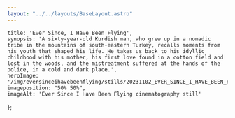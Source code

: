 ```yaml
---
layout: "../../layouts/BaseLayout.astro"
---
```


    title: 'Ever Since, I Have Been Flying',
    synopsis: 'A sixty-year-old Kurdish man, who grew up in a nomadic tribe in the mountains of south-eastern Turkey, recalls moments from his youth that shaped his life. He takes us back to his idyllic childhood with his mother, his first love found in a cotton field and lost in the woods, and the mistreatment suffered at the hands of the police, in a cold and dark place.',
    heroImage: '/img/eversinceihavebeenflying/stills/20231102_EVER_SINCE_I_HAVE_BEEN_FLYING_1.1.3.png',
    imageposition: "50% 50%",
    imageAlt: 'Ever Since I Have Been Flying cinematography still'
};

<ProjectHero title={meta.title} synopsis={meta.synopsis} heroImage={meta.heroImage} alt={meta.imageAlt} imageposition={meta.imageposition} />

<ContentYoutube YoutubeLink="https://youtu.be/U_bi7vFrMqY" />

<section class="hero" >
    <div id="credits" class=" hero-content grid grid-cols-2 gap-2 text-base-200" data-aos="fade-up" data-aos-duration="600">            
        <CreditsItem crewfunction="Director" crewname="Aylin Gökmen"  />
        <CreditsItem crewfunction="Featuring" crewname="Vakıf Çağın" />
        <CreditsItem crewfunction="Production" crewname="À Vol d’Oiseau" />
        <CreditsItem crewfunction="Producer" crewname="Aylin Gökmen" />
        <CreditsItem crewfunction="" crewname="Séverine Tibi" />
        <CreditsItem crewfunction="Writer" crewname="Aylin Gökmen" />       
        <CreditsItem crewfunction="Cinematographer" crewname="Victor Maes" />
        <CreditsItem crewfunction="Camera Assistant" crewname="Tomris C. Canbulat" />
        <CreditsItem crewfunction="" crewname="Line de Kanel" />        
        <CreditsItem crewfunction="Assistant Director" crewname="Ozan Takış " />
        <CreditsItem crewfunction="Editing" crewname="Aylin Gökmen" />
        <CreditsItem crewfunction="Color Grading" crewname="Tapia González" /> 
        <CreditsItem crewfunction="Sound & SFX" crewname="Utku Gürler" />
        <CreditsItem crewfunction="Sound Design & Mix" crewname="Philippe Ciompi" />
        <CreditsItem crewfunction="Sound Mix Studio" crewname="Sound Disposition" />
        <CreditsItem crewfunction="Additional Sound" crewname="Saeid Jahromi " />
        <CreditsItem crewfunction="Artistic Consultant" crewname="Claude Barras" />
        <CreditsItem crewfunction="Production Consultant" crewname="Clémence Pun " />    
        <CreditsItem crewfunction="Editing Consultant" crewname="Eka Tsotsoria" />
        <CreditsItem crewfunction="Special Consultant" crewname="Hüseyin Yavuz" />           
        <CreditsItem crewfunction="Music" crewname="Yom" />
        <CreditsItem crewfunction="Film Development & Scan" crewname="Cinegrell" />
        <CreditsItem crewfunction="Film Stock" crewname="Kodak" />
        <CreditsItem crewfunction="Distribution" crewname="Square Eyes" />
    </div>  
</section>

<section class="hero">
    <div id="Awards" class="hero-content grid grid-cols-2 gap-2 text-base-200" data-aos="fade-up" data-aos-duration="600">     
        <FestivalsItem festivalname="Popoli Film Festival (IT)" heading="Best Short Film" />
        <FestivalsItem festivalname="Interfilm Berlin (DE)" heading="2nd place Confrontation Competition" />
        <FestivalsItem festivalname="RIDM Film Festival (CA)" heading="Best International Short Film" />
        <FestivalsItem festivalname="Festival En Ville (BE)" heading="Winner Compétition Échappées" />
    </div>  
</section>

<section class="hero" >
    <div id="Festivals" class="hero-content grid grid-cols-2 gap-2 text-base-200" data-aos="fade-up" data-aos-duration="600">     
        <FestivalsItem festivalname="Locarno International Film Festival (CH)" heading="Festivals" />
        <FestivalsItem festivalname="Toronto International Film Festival (CA)" heading="" />
        <FestivalsItem festivalname="Camden Film Festival (US)" heading="" />
        <FestivalsItem festivalname="Interfilm Berlin (DE)" heading="" />
        <FestivalsItem festivalname="Denver Film Festival (US)" heading="" />
        <FestivalsItem festivalname="Popoli Film Festival (IT)" heading="" />
        <FestivalsItem festivalname="Chaktomuk Film Festival (KH)" heading="" />
        <FestivalsItem festivalname="Diaspora Film Festival (CA)" heading="" />
        <FestivalsItem festivalname="Montreal International Documentary Festival (CA)" heading="" />
        <FestivalsItem festivalname="Bogoshorts Film Festival (CO)" heading="" />        
        <FestivalsItem festivalname="Turkish Film Festival Berlin (CA)" heading="" />
        <FestivalsItem festivalname="RIDM Film Festival (CA)" heading="" />
        <FestivalsItem festivalname="Nuit du Court métrage (CH)" heading="" />
        <FestivalsItem festivalname="Festival En Ville (BE)" heading="" />
        <FestivalsItem festivalname="Glasgow Short Film Festival (UK)" heading="" />
        <FestivalsItem festivalname="Festival Regard (CA)" heading="" />
    </div>  
</section>

<section class="hero">
    <div class="hero-content grid grid-cols-1 md:grid-cols-2 gap-3" data-te-lightbox-init>            
        <ContentPicture image="/img/eversinceihavebeenflying/stills/20231102_EVER_SINCE_I_HAVE_BEEN_FLYING_1.1.1.png"  alt={meta.imageAlt} />
        <ContentPicture image="/img/eversinceihavebeenflying/stills/20231102_EVER_SINCE_I_HAVE_BEEN_FLYING_1.1.2.png" alt={meta.imageAlt} />
        <ContentPicture image="/img/eversinceihavebeenflying/stills/20231102_EVER_SINCE_I_HAVE_BEEN_FLYING_1.1.3.png" alt={meta.imageAlt} />
        <ContentPicture image="/img/eversinceihavebeenflying/stills/20231102_EVER_SINCE_I_HAVE_BEEN_FLYING_1.1.4.png" alt={meta.imageAlt} />
        <ContentPicture image="/img/eversinceihavebeenflying/stills/20231102_EVER_SINCE_I_HAVE_BEEN_FLYING_1.1.6.png" alt={meta.imageAlt} />
        <ContentPicture image="/img/eversinceihavebeenflying/stills/20231102_EVER_SINCE_I_HAVE_BEEN_FLYING_1.1.7.png" alt={meta.imageAlt} />
        <ContentPicture image="/img/eversinceihavebeenflying/stills/20231102_EVER_SINCE_I_HAVE_BEEN_FLYING_1.1.8.png" alt={meta.imageAlt} />
        <ContentPicture image="/img/eversinceihavebeenflying/stills/20231102_EVER_SINCE_I_HAVE_BEEN_FLYING_1.1.9.png" alt={meta.imageAlt} />
        <ContentPicture image="/img/eversinceihavebeenflying/stills/20231102_EVER_SINCE_I_HAVE_BEEN_FLYING_1.1.10.png" alt={meta.imageAlt} />
        <ContentPicture image="/img/eversinceihavebeenflying/stills/20231102_EVER_SINCE_I_HAVE_BEEN_FLYING_1.1.12.png" alt={meta.imageAlt} />
        <ContentPicture image="/img/eversinceihavebeenflying/stills/20231102_EVER_SINCE_I_HAVE_BEEN_FLYING_1.1.16.png" alt={meta.imageAlt} />
        <ContentPicture image="/img/eversinceihavebeenflying/stills/20231102_EVER_SINCE_I_HAVE_BEEN_FLYING_1.1.17.png" alt={meta.imageAlt} />
        <ContentPicture image="/img/eversinceihavebeenflying/stills/20231102_EVER_SINCE_I_HAVE_BEEN_FLYING_1.1.21.png" alt={meta.imageAlt} />
        <ContentPicture image="/img/eversinceihavebeenflying/stills/20231102_EVER_SINCE_I_HAVE_BEEN_FLYING_1.1.23.png" alt={meta.imageAlt} />
        <ContentPicture image="/img/eversinceihavebeenflying/stills/20231102_EVER_SINCE_I_HAVE_BEEN_FLYING_1.1.24.png" alt={meta.imageAlt} />
        <ContentPicture image="/img/eversinceihavebeenflying/stills/20231102_EVER_SINCE_I_HAVE_BEEN_FLYING_1.1.25.png" alt={meta.imageAlt} />
        <ContentPicture image="/img/eversinceihavebeenflying/stills/20231102_EVER_SINCE_I_HAVE_BEEN_FLYING_1.1.26.png" alt={meta.imageAlt} />
        <ContentPicture image="/img/eversinceihavebeenflying/stills/20231102_EVER_SINCE_I_HAVE_BEEN_FLYING_1.1.27.png" alt={meta.imageAlt} />
        <ContentPicture image="/img/eversinceihavebeenflying/stills/20231102_EVER_SINCE_I_HAVE_BEEN_FLYING_1.1.32.png" alt={meta.imageAlt} />
        <ContentPicture image="/img/eversinceihavebeenflying/stills/20231102_EVER_SINCE_I_HAVE_BEEN_FLYING_1.1.33.png" alt={meta.imageAlt} />
        <ContentPicture image="/img/eversinceihavebeenflying/stills/20231102_EVER_SINCE_I_HAVE_BEEN_FLYING_1.1.40.png" alt={meta.imageAlt} />
        <ContentPicture image="/img/eversinceihavebeenflying/stills/20231102_EVER_SINCE_I_HAVE_BEEN_FLYING_1.1.42.png" alt={meta.imageAlt} />
        <ContentPicture image="/img/eversinceihavebeenflying/stills/20231102_EVER_SINCE_I_HAVE_BEEN_FLYING_1.1.46.png" alt={meta.imageAlt} />
        <ContentPicture image="/img/eversinceihavebeenflying/stills/20231102_EVER_SINCE_I_HAVE_BEEN_FLYING_1.1.47.png" alt={meta.imageAlt} />
        <ContentPicture image="/img/eversinceihavebeenflying/stills/20231102_EVER_SINCE_I_HAVE_BEEN_FLYING_1.1.48.png" alt={meta.imageAlt} />
        <ContentPicture image="/img/eversinceihavebeenflying/stills/20231102_EVER_SINCE_I_HAVE_BEEN_FLYING_1.1.50.png" alt={meta.imageAlt} />
        <ContentPicture image="/img/eversinceihavebeenflying/stills/20231102_EVER_SINCE_I_HAVE_BEEN_FLYING_1.1.52.png" alt={meta.imageAlt} />
        <ContentPicture image="/img/eversinceihavebeenflying/stills/20231102_EVER_SINCE_I_HAVE_BEEN_FLYING_1.1.54.png" alt={meta.imageAlt} />
        <ContentPicture image="/img/eversinceihavebeenflying/stills/20231102_EVER_SINCE_I_HAVE_BEEN_FLYING_1.1.55.png" alt={meta.imageAlt} />
        <ContentPicture image="/img/eversinceihavebeenflying/stills/20231102_EVER_SINCE_I_HAVE_BEEN_FLYING_1.1.56.png" alt={meta.imageAlt} />
        <ContentPicture image="/img/eversinceihavebeenflying/stills/20231102_EVER_SINCE_I_HAVE_BEEN_FLYING_1.1.57.png" alt={meta.imageAlt} />
        <ContentPicture image="/img/eversinceihavebeenflying/stills/20231102_EVER_SINCE_I_HAVE_BEEN_FLYING_1.1.62.png" alt={meta.imageAlt} />
        <ContentPicture image="/img/eversinceihavebeenflying/stills/20231102_EVER_SINCE_I_HAVE_BEEN_FLYING_1.1.65.png" alt={meta.imageAlt} />
        <ContentPicture image="/img/eversinceihavebeenflying/stills/20231102_EVER_SINCE_I_HAVE_BEEN_FLYING_1.1.69.png" alt={meta.imageAlt} />
        <ContentPicture image="/img/eversinceihavebeenflying/stills/20231102_EVER_SINCE_I_HAVE_BEEN_FLYING_1.1.71.png" alt={meta.imageAlt} />
        <ContentPicture image="/img/eversinceihavebeenflying/stills/20231102_EVER_SINCE_I_HAVE_BEEN_FLYING_1.1.74.png" alt={meta.imageAlt} />
        <ContentPicture image="/img/eversinceihavebeenflying/stills/20231102_EVER_SINCE_I_HAVE_BEEN_FLYING_1.1.76.png" alt={meta.imageAlt} />
        <ContentPicture image="/img/eversinceihavebeenflying/stills/20231102_EVER_SINCE_I_HAVE_BEEN_FLYING_1.1.80.png" alt={meta.imageAlt} />
        <ContentPicture image="/img/eversinceihavebeenflying/stills/357557964_4239708652920819_2115549884538618730_n.jpg" alt={meta.imageAlt} />
    </div>
</section>

<section class="hero" >
    <div id="TechnicalSpecs" class="hero-content grid grid-cols-2 gap-2 text-base-200" data-aos="fade-up" data-aos-duration="600">     
        <FestivalsItem festivalname="Kodak 16mm 500T" heading="Recording Format" />
        <FestivalsItem festivalname="Kodak 16mm 250D" heading="" />
        <FestivalsItem festivalname="Kodak 8mm 50D" heading="" />
        <FestivalsItem festivalname="Arri 16SR3 HS" heading="Camera" />
        <FestivalsItem festivalname="Agfa Movexoom 10" heading="" />
        <FestivalsItem festivalname="Zeiss Distagon" heading="Lenses" />
        <FestivalsItem festivalname="Zeiss HS Planar" heading="" />
        <FestivalsItem festivalname="5:3 - 1.66" heading="Aspect Ratio" />
        <FestivalsItem festivalname="4:3 - 1.44" heading="" />
    </div>  
</section>
